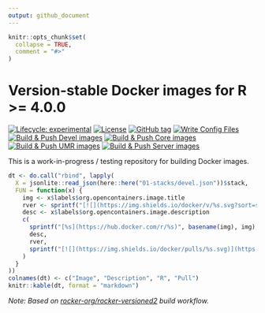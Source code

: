 ```yaml
---
output: github_document
---
```


<!-- README.md is generated from README.Rmd. Please edit that file -->

```r
knitr::opts_chunk$set(
  collapse = TRUE,
  comment = "#>"
)
```

# Version-stable Docker images for R >= 4.0.0

<!-- badges: start -->
[![Lifecycle:
experimental](https://img.shields.io/badge/lifecycle-experimental-orange.svg)](https://www.tidyverse.org/lifecycle/#experimental)
[![License](https://img.shields.io/github/license/mcanouil/docker-versioned)](LICENSE)
[![GitHub tag](https://img.shields.io/github/tag/mcanouil/docker-versioned.svg?label=latest%20tag)](https://github.com/mcanouil/docker-versioned)
[![Write Config Files](https://github.com/mcanouil/docker-versioned/actions/workflows/setup.yml/badge.svg)](https://github.com/mcanouil/docker-versioned/actions/workflows/setup.yml)  
[![Build & Push Devel images](https://github.com/mcanouil/docker-versioned/actions/workflows/devel.yml/badge.svg)](https://github.com/mcanouil/docker-versioned/actions/workflows/devel.yml)
[![Build & Push Core images](https://github.com/mcanouil/docker-versioned/actions/workflows/core.yml/badge.svg)](https://github.com/mcanouil/docker-versioned/actions/workflows/core.yml)
[![Build & Push UMR images](https://github.com/mcanouil/docker-versioned/actions/workflows/umr.yml/badge.svg)](https://github.com/mcanouil/docker-versioned/actions/workflows/umr.yml)
[![Build & Push Server images](https://github.com/mcanouil/docker-versioned/actions/workflows/server.yml/badge.svg)](https://github.com/mcanouil/docker-versioned/actions/workflows/server.yml)
<!-- badges: end -->

This is a work-in-progress / testing repository for building Docker images.

```r
dt <- do.call("rbind", lapply(
  X = jsonlite::read_json(here::here("01-stacks/devel.json"))$stack,
  FUN = function(x) {
    img <- x$labels$org.opencontainers.image.title
    rver <- sprintf("[![](https://img.shields.io/docker/v/%s.svg?sort=semver&label=latest)](https://hub.docker.com/r/%s)", img, img)
    desc <- x$labels$org.opencontainers.image.description
    c(
      sprintf("[%s](https://hub.docker.com/r/%s)", basename(img), img),
      desc,
      rver,
      sprintf("[![](https://img.shields.io/docker/pulls/%s.svg)](https://hub.docker.com/r/%s)", img, img)
    )
  }
))
colnames(dt) <- c("Image", "Description", "R", "Pull")
knitr::kable(dt, format = "markdown")
```

_Note: Based on [rocker-org/rocker-versioned2](https://github.com/rocker-org/rocker-versioned2) build workflow._
